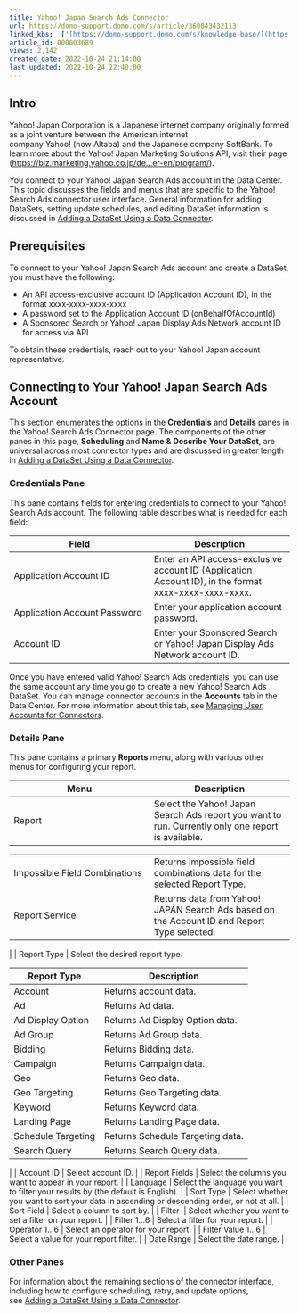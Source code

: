 ```yaml
---
title: Yahoo! Japan Search Ads Connector
url: https://domo-support.domo.com/s/article/360043432113
linked_kbs:  ['[https://domo-support.domo.com/s/knowledge-base/](https://domo-support.domo.com/s/knowledge-base/)', '[https://domo-support.domo.com/s/](https://domo-support.domo.com/s/)', '[https://domo-support.domo.com/s/topic/0TO5w000000ZammGAC](https://domo-support.domo.com/s/topic/0TO5w000000ZammGAC)', '[https://domo-support.domo.com/s/topic/0TO5w000000ZanLGAS](https://domo-support.domo.com/s/topic/0TO5w000000ZanLGAS)', '[https://domo-support.domo.com/s/topic/0TO5w000000ZaoQGAS](https://domo-support.domo.com/s/topic/0TO5w000000ZaoQGAS)', '[https://domo-support.domo.com/s/article/360042926274](https://domo-support.domo.com/s/article/360042926274)', '[https://domo-support.domo.com/s/article/360042926054](https://domo-support.domo.com/s/article/360042926054)', '[https://domo-support.domo.com/s/article/360043432113](https://domo-support.domo.com/s/article/360043432113)', '[https://domo-support.domo.com/s/topic/0TO5w000000ZaoQGAS/api-connectors](https://domo-support.domo.com/s/topic/0TO5w000000ZaoQGAS/api-connectors)', '[https://domo-support.domo.com/s/article/360043429933](https://domo-support.domo.com/s/article/360043429933)', '[https://domo-support.domo.com/s/article/360043429953](https://domo-support.domo.com/s/article/360043429953)', '[https://domo-support.domo.com/s/article/360042925494](https://domo-support.domo.com/s/article/360042925494)', '[https://domo-support.domo.com/s/article/4408174643607](https://domo-support.domo.com/s/article/4408174643607)', '[https://domo-support.domo.com/s/article/360043429913](https://domo-support.domo.com/s/article/360043429913)', '[https://domo-support.domo.com/s/login/](https://domo-support.domo.com/s/login/)']
article_id: 000003689
views: 2,142
created_date: 2022-10-24 21:14:00
last updated: 2022-10-24 22:40:00
---
```




Intro
-----


Yahoo! Japan Corporation is a Japanese internet company originally formed as a joint venture between the American internet company Yahoo! (now Altaba) and the Japanese company SoftBank. To learn more about the Yahoo! Japan Marketing Solutions API, visit their page ([https://biz.marketing.yahoo.co.jp/de...er-en/program/](https://biz.marketing.yahoo.co.jp/developercenter-en/program/ "https://biz.marketing.yahoo.co.jp/developercenter-en/program/")).


You connect to your Yahoo! Japan Search Ads account in the Data Center. This topic discusses the fields and menus that are specific to the Yahoo! Search Ads connector user interface. General information for adding DataSets, setting update schedules, and editing DataSet information is discussed in [Adding a DataSet Using a Data Connector](/s/article/360042926274 "Adding a DataSet Using a Data Connector").


Prerequisites
-------------


To connect to your Yahoo! Japan Search Ads account and create a DataSet, you must have the following:


* An API access-exclusive account ID (Application Account ID), in the format xxxx-xxxx-xxxx-xxxx
* A password set to the Application Account ID (onBehalfOfAccountId)
* A Sponsored Search or Yahoo! Japan Display Ads Network account ID for access via API


To obtain these credentials, reach out to your Yahoo! Japan account representative.


Connecting to Your Yahoo! Japan Search Ads Account
--------------------------------------------------


This section enumerates the options in the **Credentials** and **Details** panes in the Yahoo! Search Ads Connector page. The components of the other panes in this page, **Scheduling** and **Name & Describe Your DataSet**, are universal across most connector types and are discussed in greater length in [Adding a DataSet Using a Data Connector](/s/article/360042926274 "Adding a DataSet Using a Data Connector").


### Credentials Pane


This pane contains fields for entering credentials to connect to your Yahoo! Search Ads account. The following table describes what is needed for each field:  




| Field | Description |
| --- | --- |
| Application Account ID | Enter an API access-exclusive account ID (Application Account ID), in the format xxxx-xxxx-xxxx-xxxx.   |
| Application Account Password | Enter your application account password. |
| Account ID | Enter your Sponsored Search or Yahoo! Japan Display Ads Network account ID. |


Once you have entered valid Yahoo! Search Ads credentials, you can use the same account any time you go to create a new Yahoo! Search Ads DataSet. You can manage connector accounts in the **Accounts** tab in the Data Center. For more information about this tab, see [Managing User Accounts for Connectors](/s/article/360042926054 "Managing User Accounts for Connectors").


### Details Pane


This pane contains a primary **Reports** menu, along with various other menus for configuring your report.




| Menu | Description |
| --- | --- |
| Report | Select the Yahoo! Japan Search Ads report you want to run. Currently only one report is available. 

|  |  |
| --- | --- |
| Impossible Field Combinations | Returns impossible field combinations data for the selected Report Type. |
| Report Service | Returns data from Yahoo! JAPAN Search Ads based on the Account ID and Report Type selected. |

 |
| Report Type | Select the desired report type.

| Report Type | Description |
| --- | --- |
| Account | Returns account data. |
| Ad | Returns Ad data. |
| Ad Display Option | Returns Ad Display Option data. |
| Ad Group | Returns Ad Group data. |
| Bidding | Returns Bidding data. |
| Campaign | Returns Campaign data. |
| Geo | Returns Geo data. |
| Geo Targeting | Returns Geo Targeting data. |
| Keyword | Returns Keyword data. |
| Landing Page | Returns Landing Page data. |
| Schedule Targeting | Returns Schedule Targeting data. |
| Search Query | Returns Search Query data. |

 |
| Account ID | Select account ID. |
| Report Fields | Select the columns you want to appear in your report. |
| Language | Select the language you want to filter your results by (the default is English). |
| Sort Type | Select whether you want to sort your data in ascending or descending order, or not at all. |
| Sort Field | Select a column to sort by. |
| Filter  | Select whether you want to set a filter on your report. |
| Filter 1...6 | Select a filter for your report. |
| Operator 1...6 | Select an operator for your report. |
| Filter Value 1...6 | Select a value for your report filter. |
| Date Range | Select the date range. |


### Other Panes


For information about the remaining sections of the connector interface, including how to configure scheduling, retry, and update options, see [Adding a DataSet Using a Data Connector](/s/article/360042926274 "Adding a DataSet Using a Data Connector").


